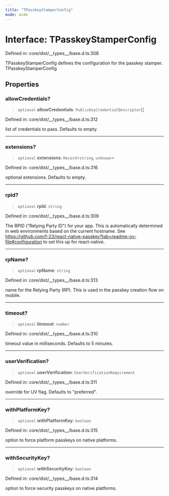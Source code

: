 ```yaml
---
title: "TPasskeyStamperConfig"
mode: wide
---
```

  
# Interface: TPasskeyStamperConfig

Defined in: core/dist/\_\_types\_\_/base.d.ts:308

TPasskeyStamperConfig defines the configuration for the passkey stamper.
 TPasskeyStamperConfig

## Properties

### allowCredentials?

> `optional` **allowCredentials**: `PublicKeyCredentialDescriptor`[]

Defined in: core/dist/\_\_types\_\_/base.d.ts:312

list of credentials to pass. Defaults to empty.

***

### extensions?

> `optional` **extensions**: `Record`\<`string`, `unknown`\>

Defined in: core/dist/\_\_types\_\_/base.d.ts:316

optional extensions. Defaults to empty.

***

### rpId?

> `optional` **rpId**: `string`

Defined in: core/dist/\_\_types\_\_/base.d.ts:309

The RPID ("Relying Party ID") for your app. This is automatically determined in web environments based on the current hostname. See https://github.com/f-23/react-native-passkey?tab=readme-ov-file#configuration to set this up for react-native.

***

### rpName?

> `optional` **rpName**: `string`

Defined in: core/dist/\_\_types\_\_/base.d.ts:313

name for the Relying Party (RP). This is used in the passkey creation flow on mobile.

***

### timeout?

> `optional` **timeout**: `number`

Defined in: core/dist/\_\_types\_\_/base.d.ts:310

timeout value in milliseconds. Defaults to 5 minutes.

***

### userVerification?

> `optional` **userVerification**: `UserVerificationRequirement`

Defined in: core/dist/\_\_types\_\_/base.d.ts:311

override for UV flag. Defaults to "preferred".

***

### withPlatformKey?

> `optional` **withPlatformKey**: `boolean`

Defined in: core/dist/\_\_types\_\_/base.d.ts:315

option to force platform passkeys on native platforms.

***

### withSecurityKey?

> `optional` **withSecurityKey**: `boolean`

Defined in: core/dist/\_\_types\_\_/base.d.ts:314

option to force security passkeys on native platforms.
